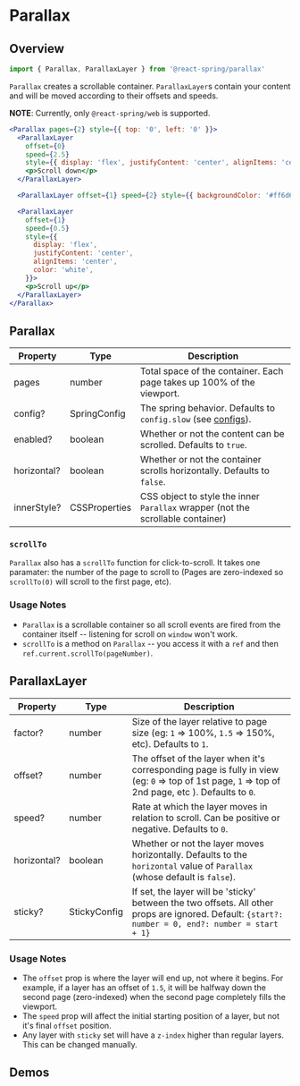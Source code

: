 

# Parallax

## Overview

```js
import { Parallax, ParallaxLayer } from '@react-spring/parallax'
```

`Parallax` creates a scrollable container. `ParallaxLayer`s contain your content and will be moved according to their offsets and speeds.

**NOTE**: Currently, only `@react-spring/web` is supported.

```jsx render=true edit=true
<Parallax pages={2} style={{ top: '0', left: '0' }}>
  <ParallaxLayer
    offset={0}
    speed={2.5}
    style={{ display: 'flex', justifyContent: 'center', alignItems: 'center' }}>
    <p>Scroll down</p>
  </ParallaxLayer>

  <ParallaxLayer offset={1} speed={2} style={{ backgroundColor: '#ff6d6d' }} />

  <ParallaxLayer
    offset={1}
    speed={0.5}
    style={{
      display: 'flex',
      justifyContent: 'center',
      alignItems: 'center',
      color: 'white',
    }}>
    <p>Scroll up</p>
  </ParallaxLayer>
</Parallax>
```

## Parallax

| Property    | Type          | Description                                                                      |
| ----------- | ------------- | -------------------------------------------------------------------------------- |
| pages       | number        | Total space of the container. Each page takes up 100% of the viewport.           |
| config?     | SpringConfig  | The spring behavior. Defaults to `config.slow` (see [configs](/common/configs)). |
| enabled?    | boolean       | Whether or not the content can be scrolled. Defaults to `true`.                  |
| horizontal? | boolean       | Whether or not the container scrolls horizontally. Defaults to `false`.          |
| innerStyle? | CSSProperties | CSS object to style the inner `Parallax` wrapper (not the scrollable container)  |

### `scrollTo`

`Parallax` also has a `scrollTo` function for click-to-scroll. It takes one paramater: the number of the page to scroll to
(Pages are zero-indexed so `scrollTo(0)` will scroll to the first page, etc).

### Usage Notes

- `Parallax` is a scrollable container so all scroll events are fired from the container itself -- listening for scroll on `window` won't work.
- `scrollTo` is a method on `Parallax` -- you access it with a `ref` and then `ref.current.scrollTo(pageNumber)`.

## ParallaxLayer

| Property    | Type         | Description                                                                                                                                        |
| ----------- | ------------ | -------------------------------------------------------------------------------------------------------------------------------------------------- |
| factor?     | number       | Size of the layer relative to page size (eg: `1` => 100%, `1.5` => 150%, etc). Defaults to `1`.                                                    |
| offset?     | number       | The offset of the layer when it's corresponding page is fully in view (eg: `0` => top of 1st page, `1` => top of 2nd page, etc ). Defaults to `0`. |
| speed?      | number       | Rate at which the layer moves in relation to scroll. Can be positive or negative. Defaults to `0`.                                                 |
| horizontal? | boolean      | Whether or not the layer moves horizontally. Defaults to the `horizontal` value of `Parallax` (whose default is `false`).                          |
| sticky?     | StickyConfig | If set, the layer will be 'sticky' between the two offsets. All other props are ignored. Default: `{start?: number = 0, end?: number = start + 1}` |


### Usage Notes

- The `offset` prop is where the layer will end up, not where it begins. For example, if a layer has an offset of `1.5`, it will be halfway down the second page (zero-indexed) when the second page completely fills the viewport.
- The `speed` prop will affect the initial starting position of a layer, but not it's final `offset` position.
- Any layer with `sticky` set will have a `z-index` higher than regular layers. This can be changed manually.

## Demos

<DemoGrid>
  <Demo title="Parallax">
    <Parallax />
  </Demo>
  <Demo title="Parallax Vert">
    <ParallaxVert />
  </Demo>
</DemoGrid>
